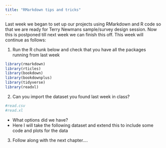 ```yaml
---
title: "RMarkdown tips and tricks"
---
```


Last week we began to set up our projects using RMarkdown and R code so that we are ready for Terry Newmans sample/survey design session. Now this is postponed till next week we can finish this off. This week will continue as follows:

1. Run the R chunk below and check that you have all the packages running from last week

```r
library(rmarkdown)
library(rticles)
library(bookdown)
library(bookdownplus)
library(tidyverse)
library(readxl)
```

2. Can you import the dataset you found last week in class?

```r
#read.csv
#read.xl
```

- What options did we have?
- Here I will take the following dataset and extend this to include some code and plots for the data

3. Follow along with the next chapter....